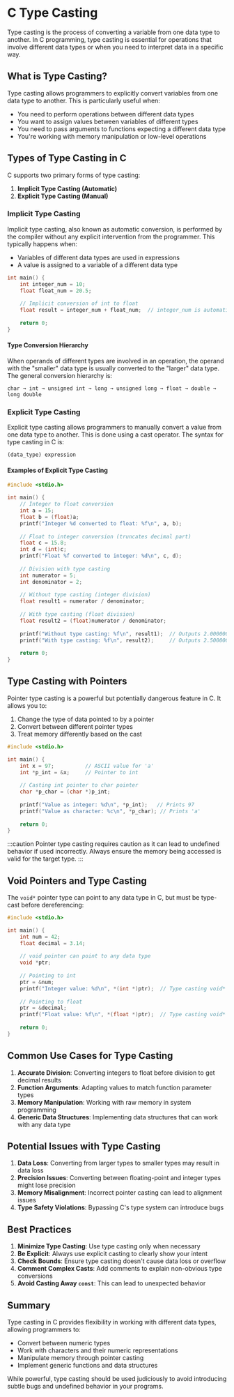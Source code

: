 # C Type Casting

Type casting is the process of converting a variable from one data type to another. In C programming, type casting is essential for operations that involve different data types or when you need to interpret data in a specific way.

## What is Type Casting?

Type casting allows programmers to explicitly convert variables from one data type to another. This is particularly useful when:

- You need to perform operations between different data types
- You want to assign values between variables of different types
- You need to pass arguments to functions expecting a different data type
- You're working with memory manipulation or low-level operations

## Types of Type Casting in C

C supports two primary forms of type casting:

1. **Implicit Type Casting (Automatic)**
2. **Explicit Type Casting (Manual)**

### Implicit Type Casting

Implicit type casting, also known as automatic conversion, is performed by the compiler without any explicit intervention from the programmer. This typically happens when:

- Variables of different data types are used in expressions
- A value is assigned to a variable of a different data type

```c
int main() {
    int integer_num = 10;
    float float_num = 20.5;
    
    // Implicit conversion of int to float
    float result = integer_num + float_num;  // integer_num is automatically converted to float
    
    return 0;
}
```

#### Type Conversion Hierarchy

When operands of different types are involved in an operation, the operand with the "smaller" data type is usually converted to the "larger" data type. The general conversion hierarchy is:

```
char → int → unsigned int → long → unsigned long → float → double → long double
```

### Explicit Type Casting

Explicit type casting allows programmers to manually convert a value from one data type to another. This is done using a cast operator. The syntax for type casting in C is:

```
(data_type) expression
```

#### Examples of Explicit Type Casting

```c
#include <stdio.h>

int main() {
    // Integer to float conversion
    int a = 15;
    float b = (float)a;
    printf("Integer %d converted to float: %f\n", a, b);
    
    // Float to integer conversion (truncates decimal part)
    float c = 15.8;
    int d = (int)c;
    printf("Float %f converted to integer: %d\n", c, d);
    
    // Division with type casting
    int numerator = 5;
    int denominator = 2;
    
    // Without type casting (integer division)
    float result1 = numerator / denominator;
    
    // With type casting (float division)
    float result2 = (float)numerator / denominator;
    
    printf("Without type casting: %f\n", result1);  // Outputs 2.000000
    printf("With type casting: %f\n", result2);     // Outputs 2.500000
    
    return 0;
}
```

## Type Casting with Pointers

Pointer type casting is a powerful but potentially dangerous feature in C. It allows you to:

1. Change the type of data pointed to by a pointer
2. Convert between different pointer types
3. Treat memory differently based on the cast

```c
#include <stdio.h>

int main() {
    int x = 97;          // ASCII value for 'a'
    int *p_int = &x;     // Pointer to int
    
    // Casting int pointer to char pointer
    char *p_char = (char *)p_int;
    
    printf("Value as integer: %d\n", *p_int);   // Prints 97
    printf("Value as character: %c\n", *p_char); // Prints 'a'
    
    return 0;
}
```

:::caution
Pointer type casting requires caution as it can lead to undefined behavior if used incorrectly. Always ensure the memory being accessed is valid for the target type.
:::

## Void Pointers and Type Casting

The `void*` pointer type can point to any data type in C, but must be type-cast before dereferencing:

```c
#include <stdio.h>

int main() {
    int num = 42;
    float decimal = 3.14;
    
    // void pointer can point to any data type
    void *ptr;
    
    // Pointing to int
    ptr = &num;
    printf("Integer value: %d\n", *(int *)ptr);  // Type casting void* to int*
    
    // Pointing to float
    ptr = &decimal;
    printf("Float value: %f\n", *(float *)ptr);  // Type casting void* to float*
    
    return 0;
}
```

## Common Use Cases for Type Casting

1. **Accurate Division**: Converting integers to float before division to get decimal results
2. **Function Arguments**: Adapting values to match function parameter types
3. **Memory Manipulation**: Working with raw memory in system programming
4. **Generic Data Structures**: Implementing data structures that can work with any data type

## Potential Issues with Type Casting

1. **Data Loss**: Converting from larger types to smaller types may result in data loss
2. **Precision Issues**: Converting between floating-point and integer types might lose precision
3. **Memory Misalignment**: Incorrect pointer casting can lead to alignment issues
4. **Type Safety Violations**: Bypassing C's type system can introduce bugs

## Best Practices

1. **Minimize Type Casting**: Use type casting only when necessary
2. **Be Explicit**: Always use explicit casting to clearly show your intent
3. **Check Bounds**: Ensure type casting doesn't cause data loss or overflow
4. **Comment Complex Casts**: Add comments to explain non-obvious type conversions
5. **Avoid Casting Away `const`**: This can lead to unexpected behavior

## Summary

Type casting in C provides flexibility in working with different data types, allowing programmers to:
- Convert between numeric types
- Work with characters and their numeric representations
- Manipulate memory through pointer casting
- Implement generic functions and data structures

While powerful, type casting should be used judiciously to avoid introducing subtle bugs and undefined behavior in your programs.